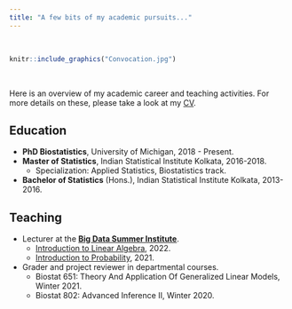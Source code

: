 ```yaml
---
title: "A few bits of my academic pursuits..."
---
```


<br>

```r
knitr::include_graphics("Convocation.jpg")
```

<br>

Here is an overview of my academic career and teaching activities. For more details on these, please take a look at my [CV](https://drive.google.com/file/d/1EaBT63r_Bf7c6FvuQL7TphOHW0GLYQit/view?usp=sharing).

## Education

- **PhD Biostatistics**, University of Michigan, 2018 - Present.
- **Master of Statistics**, Indian Statistical Institute Kolkata, 2016-2018.
  - Specialization: Applied Statistics, Biostatistics track.
- **Bachelor of Statistics** (Hons.), Indian Statistical Institute Kolkata, 2013-2016.

## Teaching

- Lecturer at the [**Big Data Summer Institute**](https://sph.umich.edu/bdsi/).
  - [Introduction to Linear Algebra](https://sph.hosted.panopto.com/Panopto/Pages/Viewer.aspx?id=1e37e945-7634-45a2-aba6-aebd01212e07), 2022.
  - [Introduction to Probability](https://sph.hosted.panopto.com/Panopto/Pages/Viewer.aspx?id=f29a5ab0-4ff9-451c-b29e-ad400048d11b), 2021.
- Grader and project reviewer in departmental courses.
  - Biostat 651: Theory And Application Of Generalized Linear Models, Winter 2021.
  - Biostat 802: Advanced Inference II, Winter 2020.